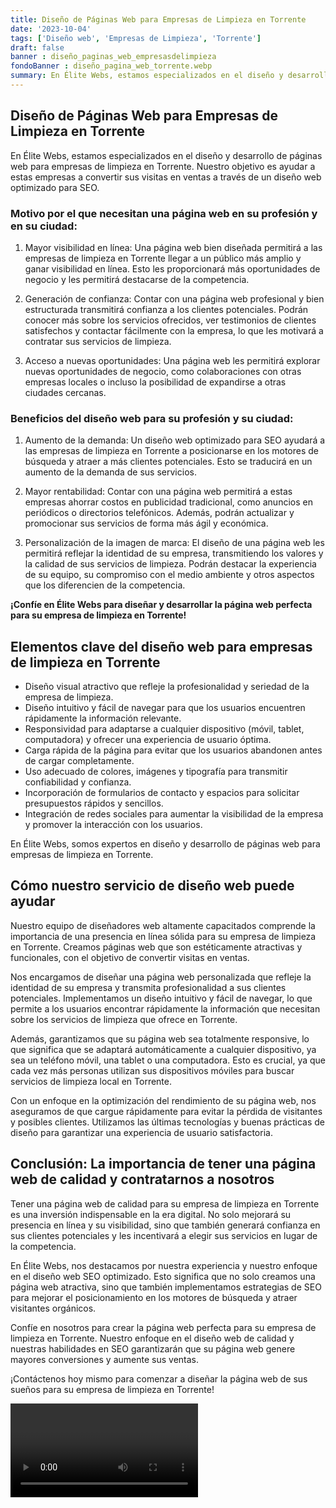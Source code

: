 ```yaml
---
title: Diseño de Páginas Web para Empresas de Limpieza en Torrente
date: '2023-10-04'
tags: ['Diseño web', 'Empresas de Limpieza', 'Torrente']
draft: false
banner : diseño_paginas_web_empresasdelimpieza
fondoBanner : diseño_pagina_web_torrente.webp
summary: En Élite Webs, estamos especializados en el diseño y desarrollo de páginas web para empresas de limpieza en Torrente. Nuestro objetivo es ayudar a estas empresas a convertir sus visitas en ventas a través de un diseño web optimizado para SEO.
---
```


## Diseño de Páginas Web para Empresas de Limpieza en Torrente

En Élite Webs, estamos especializados en el diseño y desarrollo de páginas web para empresas de limpieza en Torrente. Nuestro objetivo es ayudar a estas empresas a convertir sus visitas en ventas a través de un diseño web optimizado para SEO.

### Motivo por el que necesitan una página web en su profesión y en su ciudad:

1. Mayor visibilidad en línea: Una página web bien diseñada permitirá a las empresas de limpieza en Torrente llegar a un público más amplio y ganar visibilidad en línea. Esto les proporcionará más oportunidades de negocio y les permitirá destacarse de la competencia.

2. Generación de confianza: Contar con una página web profesional y bien estructurada transmitirá confianza a los clientes potenciales. Podrán conocer más sobre los servicios ofrecidos, ver testimonios de clientes satisfechos y contactar fácilmente con la empresa, lo que les motivará a contratar sus servicios de limpieza.

3. Acceso a nuevas oportunidades: Una página web les permitirá explorar nuevas oportunidades de negocio, como colaboraciones con otras empresas locales o incluso la posibilidad de expandirse a otras ciudades cercanas.

### Beneficios del diseño web para su profesión y su ciudad:

1. Aumento de la demanda: Un diseño web optimizado para SEO ayudará a las empresas de limpieza en Torrente a posicionarse en los motores de búsqueda y atraer a más clientes potenciales. Esto se traducirá en un aumento de la demanda de sus servicios.

2. Mayor rentabilidad: Contar con una página web permitirá a estas empresas ahorrar costos en publicidad tradicional, como anuncios en periódicos o directorios telefónicos. Además, podrán actualizar y promocionar sus servicios de forma más ágil y económica.

3. Personalización de la imagen de marca: El diseño de una página web les permitirá reflejar la identidad de su empresa, transmitiendo los valores y la calidad de sus servicios de limpieza. Podrán destacar la experiencia de su equipo, su compromiso con el medio ambiente y otros aspectos que los diferencien de la competencia.

**¡Confíe en Élite Webs para diseñar y desarrollar la página web perfecta para su empresa de limpieza en Torrente!**

<GifSeo />

<Cta />

## Elementos clave del diseño web para empresas de limpieza en Torrente

- Diseño visual atractivo que refleje la profesionalidad y seriedad de la empresa de limpieza.
- Diseño intuitivo y fácil de navegar para que los usuarios encuentren rápidamente la información relevante.
- Responsividad para adaptarse a cualquier dispositivo (móvil, tablet, computadora) y ofrecer una experiencia de usuario óptima.
- Carga rápida de la página para evitar que los usuarios abandonen antes de cargar completamente.
- Uso adecuado de colores, imágenes y tipografía para transmitir confiabilidad y confianza.
- Incorporación de formularios de contacto y espacios para solicitar presupuestos rápidos y sencillos.
- Integración de redes sociales para aumentar la visibilidad de la empresa y promover la interacción con los usuarios.

En Élite Webs, somos expertos en diseño y desarrollo de páginas web para empresas de limpieza en Torrente.

## Cómo nuestro servicio de diseño web puede ayudar

Nuestro equipo de diseñadores web altamente capacitados comprende la importancia de una presencia en línea sólida para su empresa de limpieza en Torrente. Creamos páginas web que son estéticamente atractivas y funcionales, con el objetivo de convertir visitas en ventas.

Nos encargamos de diseñar una página web personalizada que refleje la identidad de su empresa y transmita profesionalidad a sus clientes potenciales. Implementamos un diseño intuitivo y fácil de navegar, lo que permite a los usuarios encontrar rápidamente la información que necesitan sobre los servicios de limpieza que ofrece en Torrente.

Además, garantizamos que su página web sea totalmente responsive, lo que significa que se adaptará automáticamente a cualquier dispositivo, ya sea un teléfono móvil, una tablet o una computadora. Esto es crucial, ya que cada vez más personas utilizan sus dispositivos móviles para buscar servicios de limpieza local en Torrente.

Con un enfoque en la optimización del rendimiento de su página web, nos aseguramos de que cargue rápidamente para evitar la pérdida de visitantes y posibles clientes. Utilizamos las últimas tecnologías y buenas prácticas de diseño para garantizar una experiencia de usuario satisfactoria.

## Conclusión: La importancia de tener una página web de calidad y contratarnos a nosotros

Tener una página web de calidad para su empresa de limpieza en Torrente es una inversión indispensable en la era digital. No solo mejorará su presencia en línea y su visibilidad, sino que también generará confianza en sus clientes potenciales y les incentivará a elegir sus servicios en lugar de la competencia.

En Élite Webs, nos destacamos por nuestra experiencia y nuestro enfoque en el diseño web SEO optimizado. Esto significa que no solo creamos una página web atractiva, sino que también implementamos estrategias de SEO para mejorar el posicionamiento en los motores de búsqueda y atraer visitantes orgánicos.

Confíe en nosotros para crear la página web perfecta para su empresa de limpieza en Torrente. Nuestro enfoque en el diseño web de calidad y nuestras habilidades en SEO garantizarán que su página web genere mayores conversiones y aumente sus ventas.

¡Contáctenos hoy mismo para comenzar a diseñar la página web de sus sueños para su empresa de limpieza en Torrente!

<Video />

<CtaBot job='Empresas de Limpieza' city='Torrente'/>

<Gmaps query='Torrente+españa+maps' />